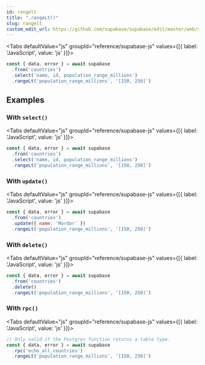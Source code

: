 ```yaml
---
id: rangelt
title: ".rangeLt()"
slug: rangelt
custom_edit_url: https://github.com/supabase/supabase/edit/master/web/spec/supabase.yml
---
```





<Tabs
  defaultValue="js"
  groupId="reference/supabase-js"
  values={[{ label: 'JavaScript', value: 'js' }]}>

<TabItem value="js">

```js
const { data, error } = await supabase
  .from('countries')
  .select('name, id, population_range_millions')
  .rangeLt('population_range_millions', '[150, 250]')
```


</TabItem>

</Tabs>

















## Examples

### With `select()`



<Tabs
  defaultValue="js"
  groupId="reference/supabase-js"
  values={[{ label: 'JavaScript', value: 'js' }]}>

<TabItem value="js">

```js
const { data, error } = await supabase
  .from('countries')
  .select('name, id, population_range_millions')
  .rangeLt('population_range_millions', '[150, 250]')
```


</TabItem>

</Tabs>

### With `update()`



<Tabs
  defaultValue="js"
  groupId="reference/supabase-js"
  values={[{ label: 'JavaScript', value: 'js' }]}>

<TabItem value="js">

```js
const { data, error } = await supabase
  .from('countries')
  .update({ name: 'Mordor' })
  .rangeLt('population_range_millions', '[150, 250]')
```


</TabItem>

</Tabs>

### With `delete()`



<Tabs
  defaultValue="js"
  groupId="reference/supabase-js"
  values={[{ label: 'JavaScript', value: 'js' }]}>

<TabItem value="js">

```js
const { data, error } = await supabase
  .from('countries')
  .delete()
  .rangeLt('population_range_millions', '[150, 250]')
```


</TabItem>

</Tabs>

### With `rpc()`



<Tabs
  defaultValue="js"
  groupId="reference/supabase-js"
  values={[{ label: 'JavaScript', value: 'js' }]}>

<TabItem value="js">

```js
// Only valid if the Postgres function returns a table type.
const { data, error } = await supabase
  .rpc('echo_all_countries')
  .rangeLt('population_range_millions', '[150, 250]')
```


</TabItem>

</Tabs>